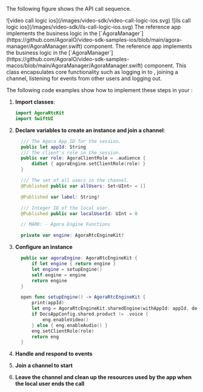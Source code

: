 

The following figure shows the <Vpd k="PRODUCT" /> API call sequence.

<ProductWrapper product="video-calling">
![video call logic ios](/images/video-sdk/video-call-logic-ios.svg)
</ProductWrapper>
<ProductWrapper product={["interactive-live-streaming", "broadcast-streaming"]}>
![ils call logic ios](/images/video-sdk/ils-call-logic-ios.svg)
</ProductWrapper>

<PlatformWrapper platform="ios">
The <Vg k="VSDK" /> reference app implements the <Vg k="PRODUCT" />  business logic in the [`AgoraManager`](https://github.com/AgoraIO/video-sdk-samples-ios/blob/main/agora-manager/AgoraManager.swift) component.
</PlatformWrapper>
<PlatformWrapper platform="macos">
The <Vg k="VSDK" /> reference app implements the <Vg k="PRODUCT" />  business logic in the [`AgoraManager`](https://github.com/AgoraIO/video-sdk-samples-macos/blob/main/AgoraManager/AgoraManager.swift) component.
</PlatformWrapper>
This class encapsulates core functionality such as logging in to <Vg k="AGORA_BACKEND" />, joining a channel, listening for events from other users and logging out.

The following code examples show how to implement these steps in your <Vpl k="CLIENT" />:

1. **Import <Vpd k="SDK" /> classes**:

    ``` swift
    import AgoraRtcKit
    import SwiftUI
    ```

2.  **Declare variables to create an <Vg k="ENGINE" /> instance and join a channel**:

    ``` swift
      /// The Agora App ID for the session.
      public let appId: String
      /// The client's role in the session.
      public var role: AgoraClientRole = .audience {
          didSet { agoraEngine.setClientRole(role) }
      }

      /// The set of all users in the channel.
      @Published public var allUsers: Set<UInt> = []

      @Published var label: String?

      /// Integer ID of the local user.
      @Published public var localUserId: UInt = 0

      // MARK: - Agora Engine Functions

      private var engine: AgoraRtcEngineKit?
    ```

3.  **Configure an <Vg k="ENGINE" /> instance**

    ``` swift
      public var agoraEngine: AgoraRtcEngineKit {
          if let engine { return engine }
          let engine = setupEngine()
          self.engine = engine
          return engine
      }

      open func setupEngine() -> AgoraRtcEngineKit {
          print(appId)
          let eng = AgoraRtcEngineKit.sharedEngine(withAppId: appId, delegate: self)
          if DocsAppConfig.shared.product != .voice {
              eng.enableVideo()
          } else { eng.enableAudio() }
          eng.setClientRole(role)
          return eng
      }
    ```

4.  **Handle and respond to  <Vg k="ENGINE" /> events**

    <HandleEvents />

5.  **Join a channel to start <Vpd k="PRODUCT" />**

    <JoinChannel />

6.  **Leave the channel and clean up the resources used by the app when the local user ends the call**

    <LeaveChannel />
